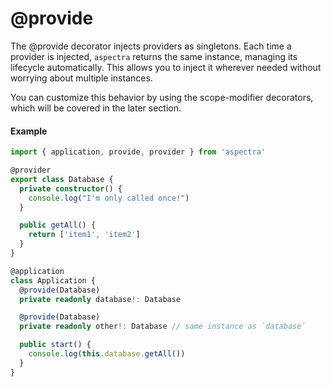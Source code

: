 
# @provide

The @provide decorator injects providers as singletons. Each time a provider is
injected, `aspectra` returns the same instance, managing its lifecycle
automatically. This allows you to inject it wherever needed without worrying
about multiple instances.

<Callout type="info" emoji="ℹ️">
  You can customize this behavior by using the scope-modifier decorators, which
  will be covered in the later section.
</Callout>

#### Example

```typescript filename="src/index.ts"
import { application, provide, provider } from 'aspectra'

@provider
export class Database {
  private constructor() {
    console.log("I'm only called once!")
  }

  public getAll() {
    return ['item1', 'item2']
  }
}

@application
class Application {
  @provide(Database)
  private readonly database!: Database

  @provide(Database)
  private readonly other!: Database // same instance as `database`

  public start() {
    console.log(this.database.getAll())
  }
}
```
